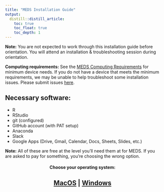 ```yaml
---
title: "MEDS Installation Guide"
output:
  distill::distill_article:
    toc: true
    toc_float: true
    toc_depth: 1
---
```


**Note:** You are not expected to work through this installation guide before orientation. You will attend an installation & troubleshooting session during orientation.

**Computing requirements:** See the [MEDS Computing Requirements](computer_reqs.html) for minimum device needs. If you do not have a device that meets the minimum requirements, we may be unable to help troubleshoot some installation issues. Please submit issues [here](https://bren.zendesk.com/hc/en-us/requests/new). 

## Necessary software:

- R
- RStudio
- git (configured)
- GitHub account (with PAT setup)
- Anaconda
- Slack
- Google Apps (Drive, Gmail, Calendar, Docs, Sheets, Slides, etc.)

**Note:** All of these are free at the level you’ll need them at for MEDS. If you are asked to pay for something, you’re choosing the wrong option. 

<h4 align="center"> Choose your operating system: </h4>

<h2 align="center">[MacOS](meds-install-mac.html)  |  [Windows](meds-install-windows.html)</h2>

